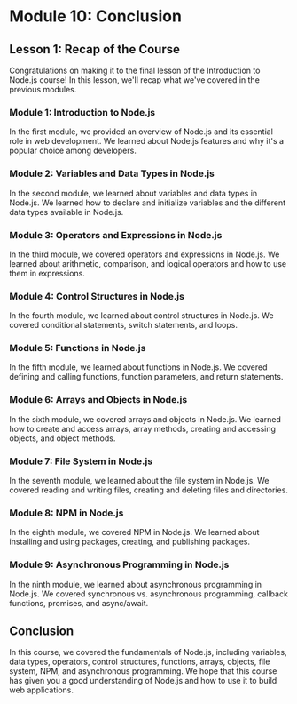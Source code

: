 # Module 10: Conclusion

## Lesson 1: Recap of the Course

Congratulations on making it to the final lesson of the Introduction to Node.js course! In this lesson, we'll recap what we've covered in the previous modules.

### Module 1: Introduction to Node.js

In the first module, we provided an overview of Node.js and its essential role in web development. We learned about Node.js features and why it's a popular choice among developers.

### Module 2: Variables and Data Types in Node.js

In the second module, we learned about variables and data types in Node.js. We learned how to declare and initialize variables and the different data types available in Node.js.

### Module 3: Operators and Expressions in Node.js

In the third module, we covered operators and expressions in Node.js. We learned about arithmetic, comparison, and logical operators and how to use them in expressions.

### Module 4: Control Structures in Node.js

In the fourth module, we learned about control structures in Node.js. We covered conditional statements, switch statements, and loops.

### Module 5: Functions in Node.js

In the fifth module, we learned about functions in Node.js. We covered defining and calling functions, function parameters, and return statements.

### Module 6: Arrays and Objects in Node.js

In the sixth module, we covered arrays and objects in Node.js. We learned how to create and access arrays, array methods, creating and accessing objects, and object methods.

### Module 7: File System in Node.js

In the seventh module, we learned about the file system in Node.js. We covered reading and writing files, creating and deleting files and directories.

### Module 8: NPM in Node.js

In the eighth module, we covered NPM in Node.js. We learned about installing and using packages, creating, and publishing packages.

### Module 9: Asynchronous Programming in Node.js

In the ninth module, we learned about asynchronous programming in Node.js. We covered synchronous vs. asynchronous programming, callback functions, promises, and async/await.

## Conclusion

In this course, we covered the fundamentals of Node.js, including variables, data types, operators, control structures, functions, arrays, objects, file system, NPM, and asynchronous programming. We hope that this course has given you a good understanding of Node.js and how to use it to build web applications.
